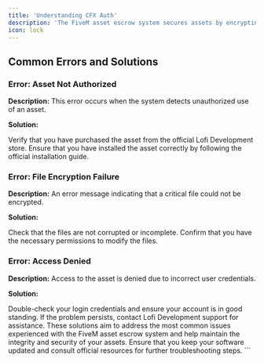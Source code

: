 ```yaml
---
title: 'Understanding CFX Auth'
description: 'The FiveM asset escrow system secures assets by encrypting critical files, ensuring that exclusive Lofi Development assets are protected against unauthorized use or modification. Below is a detailed guide to common errors and solutions, with titled sections for clarity.'
icon: lock
---
```


## Common Errors and Solutions

### Error: Asset Not Authorized

**Description:** This error occurs when the system detects unauthorized use of an asset.

**Solution:**

<Steps>
  <Step title="Verify Purchase">
    Verify that you have purchased the asset from the official Lofi Development store.
  </Step>
  <Step title="Check Installation">
    Ensure that you have installed the asset correctly by following the official installation guide.
  </Step>
</Steps>

### Error: File Encryption Failure

**Description:** An error message indicating that a critical file could not be encrypted.

**Solution:**

<Steps>
  <Step title="Check File Integrity">
    Check that the files are not corrupted or incomplete.
  </Step>
  <Step title="Verify Permissions">
    Confirm that you have the necessary permissions to modify the files.
  </Step>
</Steps>

### Error: Access Denied

**Description:** Access to the asset is denied due to incorrect user credentials.

**Solution:**

<Steps>
  <Step title="Verify Credentials">
    Double-check your login credentials and ensure your account is in good standing.
  </Step>
  <Step title="Contact Support">
    If the problem persists, contact Lofi Development support for assistance.
  </Step>
</Steps>

<Info>
These solutions aim to address the most common issues experienced with the FiveM asset escrow system and help maintain the integrity and security of your assets. Ensure that you keep your software updated and consult official resources for further troubleshooting steps.
</Info>
```